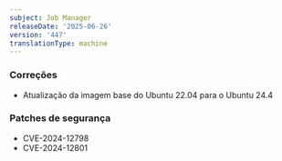 ```yaml
---
subject: Job Manager
releaseDate: '2025-06-26'
version: '447'
translationType: machine
---
```


### Correções

* Atualização da imagem base do Ubuntu 22.04 para o Ubuntu 24.4

### Patches de segurança

* CVE-2024-12798
* CVE-2024-12801
